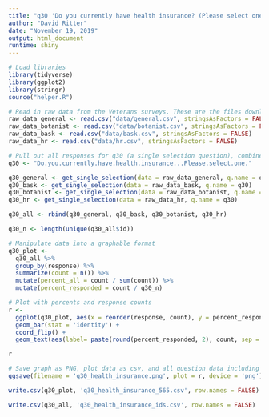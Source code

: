 ```yaml
---
title: "q30 'Do you currently have health insurance? (Please select one)' (Veterans)"
author: "David Ritter"
date: "November 19, 2019"
output: html_document
runtime: shiny
---
```


```r
# Load libraries
library(tidyverse)
library(ggplot2)
library(stringr)
source("helper.R")
```

```r
# Read in raw data from the Veterans surveys. These are the files downloaded from survey monkey saved as a .csv
raw_data_general <- read.csv("data/general.csv", stringsAsFactors = FALSE)
raw_data_botanist <- read.csv("data/botanist.csv", stringsAsFactors = FALSE)
raw_data_bask <- read.csv("data/bask.csv", stringsAsFactors = FALSE)
raw_data_hr <- read.csv("data/hr.csv", stringsAsFactors = FALSE)
```

```r
# Pull out all responses for q30 (a single selection question), combine, then determine 'question n'
q30 <- "Do.you.currently.have.health.insurance...Please.select.one."

q30_general <- get_single_selection(data = raw_data_general, q.name = q30)
q30_bask <- get_single_selection(data = raw_data_bask, q.name = q30)
q30_botanist <- get_single_selection(data = raw_data_botanist, q.name = q30)
q30_hr <- get_single_selection(data = raw_data_hr, q.name = q30)

q30_all <- rbind(q30_general, q30_bask, q30_botanist, q30_hr)

q30_n <- length(unique(q30_all$id))
```

```r
# Manipulate data into a graphable format
q30_plot <- 
  q30_all %>%
  group_by(response) %>%
  summarize(count = n()) %>%
  mutate(percent_all = count / sum(count)) %>%
  mutate(percent_responded = count / q30_n)
```

```r
# Plot with percents and response counts
r <- 
  ggplot(q30_plot, aes(x = reorder(response, count), y = percent_responded)) +
  geom_bar(stat = 'identity') +
  coord_flip() +
  geom_text(aes(label= paste(round(percent_responded, 2), count, sep = "***")))

r
```

```r
# Save graph as PNG, plot data as csv, and all question data including response IDs as csv (save question n and N at end of plot file as "_x.x")
ggsave(filename = 'q30_health_insurance.png', plot = r, device = 'png')

write.csv(q30_plot, 'q30_health_insurance_565.csv', row.names = FALSE)

write.csv(q30_all, 'q30_health_insurance_ids.csv', row.names = FALSE)
```